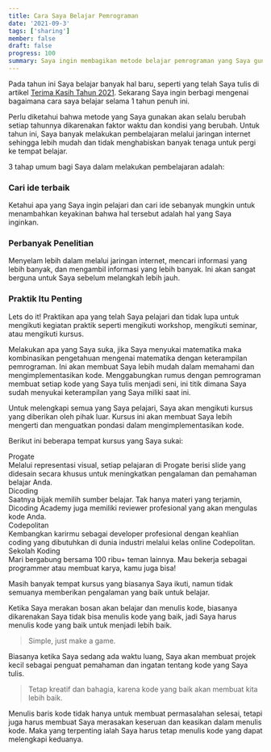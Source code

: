 ```yaml
---
title: Cara Saya Belajar Pemrograman
date: '2021-09-3'
tags: ['sharing']
member: false
draft: false
progress: 100
summary: Saya ingin membagikan metode belajar pemrograman yang Saya gunakan untuk mempelajari hal baru dan menambah pengetahuan.
---
```


Pada tahun ini Saya belajar banyak hal baru, seperti yang telah Saya tulis di artikel [Terima Kasih Tahun 2021](terima-kasih-tahun-2021).
Sekarang Saya ingin berbagi mengenai bagaimana cara saya belajar selama 1 tahun penuh ini.

<TOCInline toc={props.toc} indentDepth={4} />

Perlu diketahui bahwa metode yang Saya gunakan akan selalu berubah setiap tahunnya dikarenakan faktor waktu dan kondisi yang berubah.
Untuk tahun ini, Saya banyak melakukan pembelajaran melalui jaringan internet sehingga lebih mudah dan tidak menghabiskan banyak tenaga untuk pergi ke tempat belajar.

3 tahap umum bagi Saya dalam melakukan pembelajaran adalah:

### Cari ide terbaik

Ketahui apa yang Saya ingin pelajari dan cari ide sebanyak mungkin untuk menambahkan keyakinan
bahwa hal tersebut adalah hal yang Saya inginkan.

### Perbanyak Penelitian

Menyelam lebih dalam melalui jaringan internet, mencari informasi yang lebih banyak, dan
mengambil informasi yang lebih banyak. Ini akan sangat berguna untuk Saya sebelum melangkah
lebih jauh.

### Praktik Itu Penting

Lets do it! Praktikan apa yang telah Saya pelajari dan tidak lupa untuk mengikuti kegiatan
praktik seperti mengikuti workshop, mengikuti seminar, atau mengikuti kursus.

Melakukan apa yang Saya suka, jika Saya menyukai matematika maka kombinasikan pengetahuan mengenai matematika dengan keterampilan pemrograman. Ini akan membuat Saya lebih mudah dalam memahami dan mengimplementasikan kode.
Menggabungkan rumus dengan pemrograman membuat setiap kode yang Saya tulis menjadi seni, ini titik dimana Saya sudah menyukai keterampilan yang Saya miliki saat ini.

Untuk melengkapi semua yang Saya pelajari, Saya akan mengikuti kursus yang diberikan oleh pihak luar. Kursus ini akan membuat Saya lebih mengerti dan menguatkan pondasi dalam mengimplementasikan kode.

Berikut ini beberapa tempat kursus yang Saya sukai:

<div className="flex flex-col lg:flex-row rounded-xl overflow-hidden w-full max-w-5xl m-4 lg:m-6">
  <div className="flex-1">
    <div className="grid grid-rows-4 grid-cols-1 gap-4 md:grid-rows-2 md:grid-cols-2">
      <div className="rounded-2xl bg-gray-50 dark:bg-gray-800 p-4 flex flex-col relative undefined">
        <div className="absolute right-2"></div>
        <div className="text-lg font-medium mt-4">Progate</div>
        <div className="font-normal m-0">
          Melalui representasi visual, setiap pelajaran di Progate berisi slide yang didesain secara
          khusus untuk meningkatkan pengalaman dan pemahaman belajar Anda.
        </div>
      </div>
      <div className="rounded-2xl bg-gray-50 dark:bg-gray-800 p-4 flex flex-col relative undefined">
        <div className="absolute right-2"></div>
        <div className="text-lg font-medium mt-4">Dicoding</div>
        <div className="font-normal m-0">
          Saatnya bijak memilih sumber belajar. Tak hanya materi yang terjamin, Dicoding Academy
          juga memiliki reviewer profesional yang akan mengulas kode Anda.
        </div>
      </div>
      <div className="rounded-2xl bg-gray-50 dark:bg-gray-800 p-4 flex flex-col relative undefined">
        <div className="absolute right-2"></div>
        <div className="text-lg font-medium mt-4">Codepolitan</div>
        <div className="font-normal m-0">
          Kembangkan karirmu sebagai developer profesional dengan keahlian coding yang dibutuhkan di
          dunia industri melalui kelas online Codepolitan.
        </div>
      </div>
      <div className="rounded-2xl bg-gray-50 dark:bg-gray-800 p-4 flex flex-col relative undefined">
        <div className="absolute right-2"></div>
        <div className="text-lg font-medium mt-4">Sekolah Koding</div>
        <div className="font-normal m-0">
          Mari bergabung bersama 100 ribu+ teman lainnya. Mau bekerja sebagai programmer atau
          membuat karya, kamu juga bisa!
        </div>
      </div>
    </div>
  </div>
</div>

Masih banyak tempat kursus yang biasanya Saya ikuti, namun tidak semuanya memberikan pengalaman yang baik untuk belajar.

Ketika Saya merakan bosan akan belajar dan menulis kode, biasanya dikarenakan Saya tidak bisa menulis kode yang baik, jadi Saya harus menulis kode yang baik untuk menjadi lebih baik.

> Simple, just make a game.

Biasanya ketika Saya sedang ada waktu luang, Saya akan membuat projek kecil sebagai penguat pemahaman dan ingatan tentang kode yang Saya tulis.

> Tetap kreatif dan bahagia, karena kode yang baik akan membuat kita lebih baik.

Menulis baris kode tidak hanya untuk membuat permasalahan selesai, tetapi juga harus membuat Saya merasakan keseruan dan keasikan dalam menulis kode. Maka yang terpenting ialah Saya harus tetap menulis kode yang dapat melengkapi keduanya.
